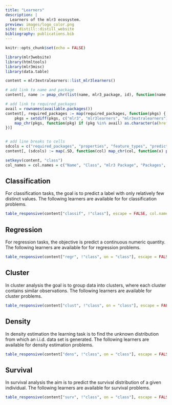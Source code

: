 ```yaml
---
title: "Learners"
description: |
  Learners of the mlr3 ecosystem.
preview: images/logo_color.png
site: distill::distill_website
bibliography: publications.bib
---
```


```r
knitr::opts_chunk$set(echo = FALSE)

library(mlr3website)
library(htmltools)
library(mlr3misc)
library(data.table)
```

```r
content = mlr3extralearners::list_mlr3learners()

# add link to name and package
content[, name := pmap_chr(list(name, mlr3_package, id), function(name, mlr3_package, id) as.character(a(href = sprintf("https://%s.mlr-org.com/reference/mlr_learners_%s.html", mlr3_package, id), name)))]

# add link to required_packages
avail = rownames(available.packages())
content[, required_packages := map(required_packages, function(pkgs) {
    pkgs = setdiff(pkgs, c("mlr3", "mlr3learners", "mlr3extralearners"))
    map_chr(pkgs, function(pkg) if (pkg %in% avail) as.character(a(href = sprintf("https://cran.r-project.org/package=%s", pkg), pkg)) else pkg)
})]


# add line breaks to cells
sdcols = c("required_packages", "properties", "feature_types", "predict_types")
content[, (sdcols) := map(.SD, function(col) map_chr(col, function(x) paste0(x, collapse = "\n"))), .SDcols = sdcols]

setkeyv(content, "class")
col_names = col.names = c("Name", "Class", "mlr3 Package", "Packages", "Properties", "Feature Types", "Predict Types")
```

## Classification

For classification tasks, the goal is to predict a label with only relatively few distinct values.
The following learners are available for for classification problems.

```r
table_responsive(content["classif", !"class"], escape = FALSE, col.names = col_names)
```

## Regression

For regression tasks, the objective is predict a continuous numeric quantity.
The following learners are available for for regression problems.

```r
table_responsive(content["regr", !"class", on = "class"], escape = FALSE, col.names = col_names)
```

## Cluster

In cluster analysis the goal is to group data into clusters, where each cluster contains similar observations.
The following learners are available for cluster problems.

```r
table_responsive(content["clust", !"class", on = "class"], escape = FALSE, col.names = col_names)
```

## Density

In density estimation the learning task is to find the unknown distribution from which an i.i.d. data set is generated.
The following learners are available for density estimation problems.

```r
table_responsive(content["dens", !"class", on = "class"], escape = FALSE, col.names = col_names)
```

## Survival

In survival analysis the aim is to predict the survival distribution of a given individual.
The following learners are available for survival problems.

```r
table_responsive(content["surv", !"class", on = "class"], escape = FALSE, col.names = col_names)
```
